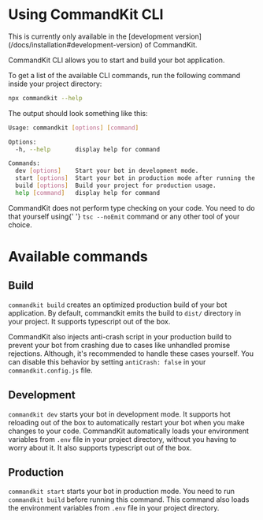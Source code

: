 
# Using CommandKit CLI

<Callout type="warning">
    This is currently only available in the [development
    version](/docs/installation#development-version) of CommandKit.
</Callout>

CommandKit CLI allows you to start and build your bot application.

To get a list of the available CLI commands, run the following command inside your project directory:

```sh
npx commandkit --help
```

The output should look something like this:

```sh
Usage: commandkit [options] [command]

Options:
  -h, --help       display help for command

Commands:
  dev [options]    Start your bot in development mode.
  start [options]  Start your bot in production mode after running the build command.
  build [options]  Build your project for production usage.
  help [command]   display help for command
```

<Callout type="info">
    CommandKit does not perform type checking on your code. You need to do that yourself using{' '}
    <code>tsc --noEmit</code> command or any other tool of your choice.
</Callout>

# Available commands

## Build

`commandkit build` creates an optimized production build of your bot application. By default, commandkit emits the build to `dist/` directory in your project. It supports typescript out of the box.

CommandKit also injects anti-crash script in your production build to prevent your bot from crashing due to cases like unhandled promise rejections. Although, it's recommended to handle these cases yourself. You can disable this behavior by setting `antiCrash: false` in your `commandkit.config.js` file.

## Development

`commandkit dev` starts your bot in development mode. It supports hot reloading out of the box to automatically restart your bot when you make changes to your code. CommandKit automatically loads your environment variables from `.env` file in your project directory, without you having to worry about it. It also supports typescript out of the box.

## Production

`commandkit start` starts your bot in production mode. You need to run `commandkit build` before running this command. This command also loads the environment variables from `.env` file in your project directory.
